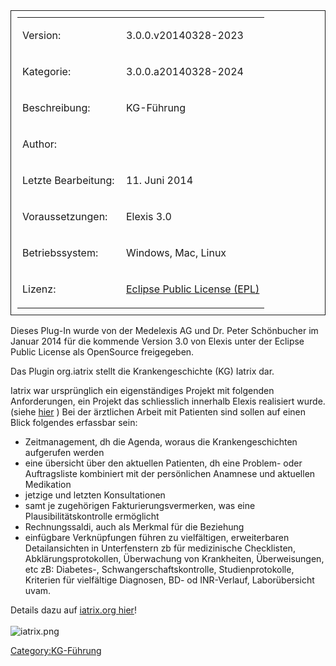 [[Category:KG-Führung]]


<table style="width:100%; border: 1px solid; padding: 10px">
	
	<tr>
		<td>Version:</td>
		<td>3.0.0.v20140328-2023</td>
	</tr>
	<tr>
		<td style="width:150px;">Kategorie:</td>
		<td>3.0.0.a20140328-2024</td>
	</tr>
	<tr>
		<td>Beschreibung:</td>
		<td>KG-Führung</td>
	</tr>
	<tr>
		<td>Author:</td>
		<td></td>
	</tr>
	<tr>
		<td>Letzte Bearbeitung:</td>
		<td>11. Juni 2014</td>
	</tr>
	<tr>
		<td>Voraussetzungen:</td>
		<td>Elexis 3.0</td>
	</tr>
	<tr>
		<td>Betriebssystem:</td>
		<td>Windows, Mac, Linux</td>
	</tr>
	<tr>
		<td>Lizenz:</td>
		<td>[http://www.eclipse.org/legal/epl-v10.html Eclipse Public License (EPL)]</td>
	</tr>
</table>


Dieses Plug-In wurde von der Medelexis AG und Dr. Peter Schönbucher im Januar 2014 für die kommende Version 3.0 von Elexis unter der Eclipse Public License als OpenSource freigegeben.

Das Plugin org.iatrix stellt die Krankengeschichte (KG) Iatrix dar.

Iatrix war ursprünglich ein eigenständiges Projekt mit folgenden Anforderungen, ein Projekt das schliesslich innerhalb Elexis realisiert wurde. (siehe [http://www.iatrix.org/pmwiki.php?n=Iatrix.Iatrix?from=Main.HomePage  hier] )
Bei der ärztlichen Arbeit mit Patienten sind sollen auf einen Blick folgendes erfassbar sein:
* Zeitmanagement, dh die Agenda, woraus die Krankengeschichten aufgerufen werden
* eine übersicht über den aktuellen Patienten, dh eine Problem- oder Auftragsliste kombiniert mit der persönlichen Anamnese und aktuellen Medikation
* jetzige und letzten Konsultationen
* samt je zugehörigen Fakturierungsvermerken, was eine Plausibilitätskontrolle ermöglicht
* Rechnungssaldi, auch als Merkmal für die Beziehung 
* einfügbare Verknüpfungen führen zu vielfältigen, erweiterbaren Detailansichten in Unterfenstern zb für medizinische Checklisten, Abklärungsprotokollen, Überwachung von Krankheiten, Überweisungen, etc zB: Diabetes-, Schwangerschaftskontrolle, Studienprotokolle, Kriterien für vielfältige Diagnosen, BD- od INR-Verlauf, Laborübersicht uvam.

Details dazu auf [http://www.iatrix.org/pmwiki.php?n=Elexishilfe.KGIatrix iatrix.org hier ]!
<br />
<br />

[[Image:iatrix.png]]